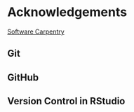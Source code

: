 # Acknowledgements {-}

[Software Carpentry](https://software-carpentry.org)

## Git

## GitHub

## Version Control in RStudio